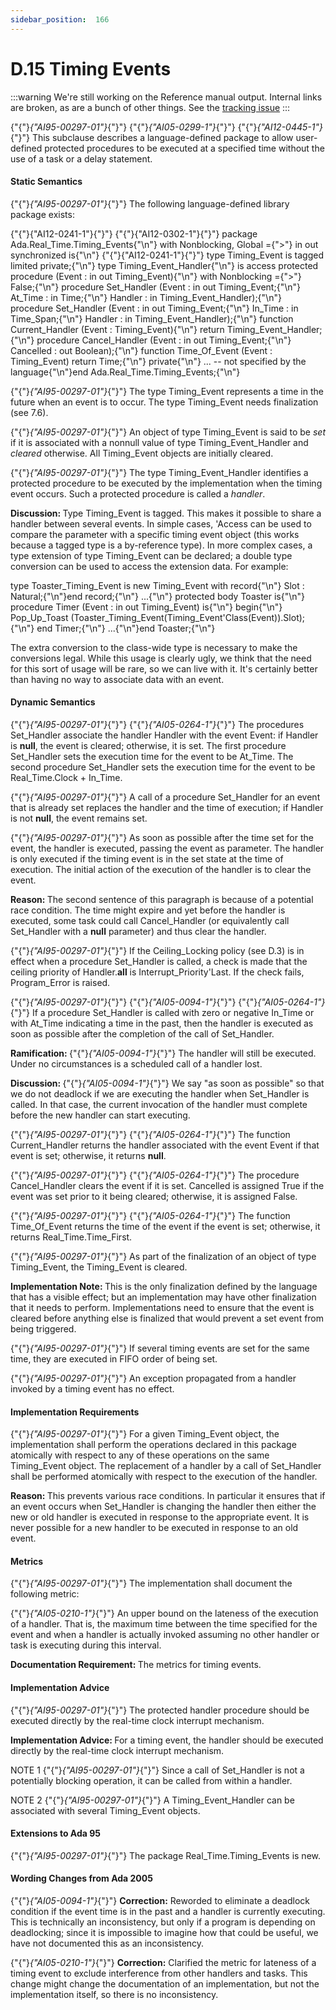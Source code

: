 ---
sidebar_position:  166
---

# D.15  Timing Events

:::warning
We're still working on the Reference manual output.  Internal links are broken,
as are a bunch of other things.
See the [tracking issue](https://github.com/ada-lang-io/ada-lang-io/issues/20)
:::


<p>{"{"}<em>{"AI95-00297-01"}</em>{"}"} {"{"}<em>{"AI05-0299-1"}</em>{"}"} {"{"}<em>{"AI12-0445-1"}</em>{"}"} This subclause describes a language-defined package to allow user-defined protected procedures to be executed at a specified time without the use of a task or a delay statement. </p>

#### Static Semantics

<p>{"{"}<em>{"AI95-00297-01"}</em>{"}"} The following language-defined library package exists: </p>
<CodeBlock>
{"{"}{"AI12-0241-1"}{"}"} {"{"}{"AI12-0302-1"}{"}"} package Ada.Real_Time.Timing_Events{"\n"}  with Nonblocking, Global ={">"} in out synchronized is{"\n"}
</CodeBlock>

<CodeBlock>
{"{"}{"AI12-0241-1"}{"}"}   type Timing_Event is tagged limited private;{"\n"}  type Timing_Event_Handler{"\n"}       is access protected procedure (Event : in out Timing_Event){"\n"}       with Nonblocking ={">"} False;{"\n"}
</CodeBlock>

<CodeBlock>
  procedure Set_Handler (Event   : in out Timing_Event;{"\n"}                         At_Time : in Time;{"\n"}                         Handler : in Timing_Event_Handler);{"\n"}  procedure Set_Handler (Event   : in out Timing_Event;{"\n"}                         In_Time : in Time_Span;{"\n"}                         Handler : in Timing_Event_Handler);{"\n"}  function Current_Handler (Event : Timing_Event){"\n"}       return Timing_Event_Handler;{"\n"}  procedure Cancel_Handler (Event     : in out Timing_Event;{"\n"}                            Cancelled : out Boolean);{"\n"}
</CodeBlock>

<CodeBlock>
  function Time_Of_Event (Event : Timing_Event) return Time;{"\n"}
</CodeBlock>

<CodeBlock>
private{"\n"}  ... -- not specified by the language{"\n"}end Ada.Real_Time.Timing_Events;{"\n"}
</CodeBlock>

<p>{"{"}<em>{"AI95-00297-01"}</em>{"}"} The type Timing_Event represents a time in the future when an event is to occur. The type Timing_Event needs finalization (see 7.6).</p>
<p>{"{"}<em>{"AI95-00297-01"}</em>{"}"} An object of type Timing_Event is said to be <em>set</em> if it is associated with a nonnull value of type Timing_Event_Handler and <em>cleared</em> otherwise. All Timing_Event objects are initially cleared. </p>
<p>{"{"}<em>{"AI95-00297-01"}</em>{"}"} The type Timing_Event_Handler identifies a protected procedure to be executed by the implementation when the timing event occurs. Such a protected procedure is called a <em>handler</em>. </p>
<p><strong>Discussion: </strong>Type Timing_Event is tagged. This makes it possible to share a handler between several events. In simple cases, 'Access can be used to compare the parameter with a specific timing event object (this works because a tagged type is a by-reference type). In more complex cases, a type extension of type Timing_Event can be declared; a double type conversion can be used to access the extension data. For example:</p>
<CodeBlock>
type Toaster_Timing_Event is new Timing_Event with record{"\n"}   Slot : Natural;{"\n"}end record;{"\n"}
</CodeBlock>

<CodeBlock>
...{"\n"}
</CodeBlock>

<CodeBlock>
protected body Toaster is{"\n"}
</CodeBlock>

<CodeBlock>
   procedure Timer (Event : in out Timing_Event) is{"\n"}   begin{"\n"}      Pop_Up_Toast (Toaster_Timing_Event(Timing_Event'Class(Event)).Slot);{"\n"}   end Timer;{"\n"}
</CodeBlock>

<CodeBlock>
   ...{"\n"}end Toaster;{"\n"}
</CodeBlock>

<p>The extra conversion to the class-wide type is necessary to make the conversions legal. While this usage is clearly ugly, we think that the need for this sort of usage will be rare, so we can live with it. It's certainly better than having no way to associate data with an event. </p>

#### Dynamic Semantics

<p>{"{"}<em>{"AI95-00297-01"}</em>{"}"} {"{"}<em>{"AI05-0264-1"}</em>{"}"} The procedures Set_Handler associate the handler Handler with the event Event: if Handler is <strong>null</strong>, the event is cleared; otherwise, it is set. The first procedure Set_Handler sets the execution time for the event to be At_Time. The second procedure Set_Handler sets the execution time for the event to be Real_Time.Clock + In_Time.</p>
<p>{"{"}<em>{"AI95-00297-01"}</em>{"}"} A call of a procedure Set_Handler for an event that is already set replaces the handler and the time of execution; if Handler is not <strong>null</strong>, the event remains set.</p>
<p>{"{"}<em>{"AI95-00297-01"}</em>{"}"} As soon as possible after the time set for the event, the handler is executed, passing the event as parameter. The handler is only executed if the timing event is in the set state at the time of execution. The initial action of the execution of the handler is to clear the event.</p>
<p><strong>Reason: </strong>The second sentence of this paragraph is because of a potential race condition. The time might expire and yet before the handler is executed, some task could call Cancel_Handler (or equivalently call Set_Handler with a <strong>null</strong> parameter) and thus clear the handler. </p>
<p>{"{"}<em>{"AI95-00297-01"}</em>{"}"} If the Ceiling_Locking policy (see D.3) is in effect when a procedure Set_Handler is called, a check is made that the ceiling priority of Handler.<strong>all</strong> is Interrupt_Priority'Last. If the check fails, Program_Error is raised.</p>
<p>{"{"}<em>{"AI95-00297-01"}</em>{"}"} {"{"}<em>{"AI05-0094-1"}</em>{"}"} {"{"}<em>{"AI05-0264-1"}</em>{"}"} If a procedure Set_Handler is called with zero or negative In_Time or with At_Time indicating a time in the past, then the handler is executed as soon as possible after the completion of the call of Set_Handler.</p>
<p><strong>Ramification: </strong>{"{"}<em>{"AI05-0094-1"}</em>{"}"} The handler will still be executed. Under no circumstances is a scheduled call of a handler lost. </p>
<p><strong>Discussion: </strong>{"{"}<em>{"AI05-0094-1"}</em>{"}"} We say "as soon as possible" so that we do not deadlock if we are executing the handler when Set_Handler is called. In that case, the current invocation of the handler must complete before the new handler can start executing. </p>
<p>{"{"}<em>{"AI95-00297-01"}</em>{"}"} {"{"}<em>{"AI05-0264-1"}</em>{"}"} The function Current_Handler returns the handler associated with the event Event if that event is set; otherwise, it returns <strong>null</strong>.</p>
<p>{"{"}<em>{"AI95-00297-01"}</em>{"}"} {"{"}<em>{"AI05-0264-1"}</em>{"}"} The procedure Cancel_Handler clears the event if it is set. Cancelled is assigned True if the event was set prior to it being cleared; otherwise, it is assigned False.</p>
<p>{"{"}<em>{"AI95-00297-01"}</em>{"}"} {"{"}<em>{"AI05-0264-1"}</em>{"}"} The function Time_Of_Event returns the time of the event if the event is set; otherwise, it returns Real_Time.Time_First.</p>
<p>{"{"}<em>{"AI95-00297-01"}</em>{"}"} As part of the finalization of an object of type Timing_Event, the Timing_Event is cleared.</p>
<p><strong>Implementation Note: </strong>This is the only finalization defined by the language that has a visible effect; but an implementation may have other finalization that it needs to perform. Implementations need to ensure that the event is cleared before anything else is finalized that would prevent a set event from being triggered. </p>
<p>{"{"}<em>{"AI95-00297-01"}</em>{"}"} If several timing events are set for the same time, they are executed in FIFO order of being set.</p>
<p>{"{"}<em>{"AI95-00297-01"}</em>{"}"} An exception propagated from a handler invoked by a timing event has no effect.</p>

#### Implementation Requirements

<p>{"{"}<em>{"AI95-00297-01"}</em>{"}"} For a given Timing_Event object, the implementation shall perform the operations declared in this package atomically with respect to any of these operations on the same Timing_Event object. The replacement of a handler by a call of Set_Handler shall be performed atomically with respect to the execution of the handler.</p>
<p><strong>Reason: </strong>This prevents various race conditions. In particular it ensures that if an event occurs when Set_Handler is changing the handler then either the new or old handler is executed in response to the appropriate event. It is never possible for a new handler to be executed in response to an old event. </p>

#### Metrics

<p>{"{"}<em>{"AI95-00297-01"}</em>{"}"} The implementation shall document the following metric: </p>
<p>{"{"}<em>{"AI05-0210-1"}</em>{"}"} An upper bound on the lateness of the execution of a handler. That is, the maximum time between the time specified for the event and when a handler is actually invoked assuming no other handler or task is executing during this interval.</p>
<p><strong>Documentation Requirement: </strong>The metrics for timing events.</p>

#### Implementation Advice

<p>{"{"}<em>{"AI95-00297-01"}</em>{"}"} The protected handler procedure should be executed directly by the real-time clock interrupt mechanism.</p>
<p><strong>Implementation Advice: </strong>For a timing event, the handler should be executed directly by the real-time clock interrupt mechanism.</p>
<p>NOTE 1   {"{"}<em>{"AI95-00297-01"}</em>{"}"} Since a call of Set_Handler is not a potentially blocking operation, it can be called from within a handler.</p>
<p>NOTE 2   {"{"}<em>{"AI95-00297-01"}</em>{"}"} A Timing_Event_Handler can be associated with several Timing_Event objects.</p>

#### Extensions to Ada 95

<p>{"{"}<em>{"AI95-00297-01"}</em>{"}"} The package Real_Time.Timing_Events is new. </p>

#### Wording Changes from Ada 2005

<p>{"{"}<em>{"AI05-0094-1"}</em>{"}"} <strong>Correction:</strong> Reworded to eliminate a deadlock condition if the event time is in the past and a handler is currently executing. This is technically an inconsistency, but only if a program is depending on deadlocking; since it is impossible to imagine how that could be useful, we have not documented this as an inconsistency.</p>
<p>{"{"}<em>{"AI05-0210-1"}</em>{"}"} <strong>Correction:</strong> Clarified the metric for lateness of a timing event to exclude interference from other handlers and tasks. This change might change the documentation of an implementation, but not the implementation itself, so there is no inconsistency. </p>
